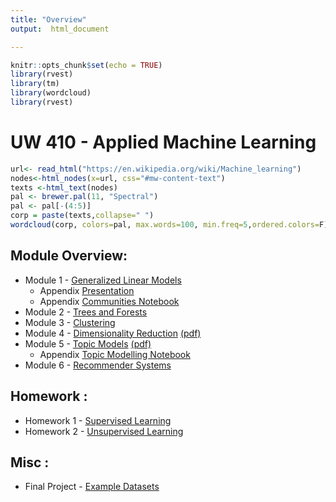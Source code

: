 ```yaml
---
title: "Overview"
output:  html_document

---
```


```r
knitr::opts_chunk$set(echo = TRUE)
library(rvest)
library(tm)
library(wordcloud)
library(rvest)
```

# UW 410 - Applied Machine Learning

```r
url<- read_html("https://en.wikipedia.org/wiki/Machine_learning")
nodes<-html_nodes(x=url, css="#mw-content-text")
texts <-html_text(nodes)
pal <- brewer.pal(11, "Spectral")
pal <- pal[-(4:5)]
corp = paste(texts,collapse=" ")
wordcloud(corp, colors=pal, max.words=100, min.freq=5,ordered.colors=F)
```

## Module Overview:
+ Module 1 - [Generalized Linear Models](https://jdonaldson.github.io/uw-mlearn410/module1/linearModels.html) 
    + Appendix [Presentation](https://jdonaldson.github.io/uw-mlearn410/module1/Presentation1.pdf)
    + Appendix [Communities Notebook](https://jdonaldson.github.io/uw-mlearn410/module1/communities.nb.html)
+ Module 2 - [Trees and Forests](https://jdonaldson.github.io/uw-mlearn410/module2/Trees.html) 
+ Module 3 - [Clustering](https://jdonaldson.github.io/uw-mlearn410/module3/Clustering.html) 
+ Module 4 - [Dimensionality Reduction](https://jdonaldson.github.io/uw-mlearn410/module4/DimensionalityReduction2017-03-29.pptx) [(pdf)](https://jdonaldson.github.io/uw-mlearn410/module4/DimensionalityReduction2017-03-29.pdf) 
+ Module 5 - [Topic Models](https://jdonaldson.github.io/uw-mlearn410/module5/topic_models.pptx) [(pdf)](https://jdonaldson.github.io/uw-mlearn410/module5/topic_models.pdf)
    + Appendix [Topic Modelling Notebook](https://jdonaldson.github.io/uw-mlearn410/module5/topic_modeling.html)
+ Module 6 - [Recommender Systems](https://jdonaldson.github.io/uw-mlearn410/module6/RecSys.html)

## Homework : 
+ Homework 1 - [Supervised Learning](https://jdonaldson.github.io/uw-mlearn410/homework/homework1.nb.html)
+ Homework 2 - [Unsupervised Learning](https://jdonaldson.github.io/uw-mlearn410/homework/homework2.nb.html)

## Misc :
+ Final Project - [Example Datasets](https://jdonaldson.github.io/uw-mlearn410/datasets/Datasets.html)